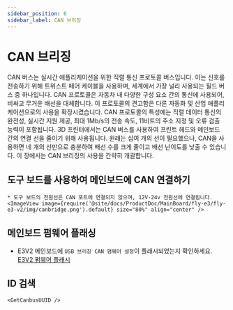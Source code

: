 ```yaml
---
sidebar_position: 6
sidebar_label: CAN 브리징
---
```






# CAN 브리징

CAN 버스는 실시간 애플리케이션을 위한 직렬 통신 프로토콜 버스입니다. 이는 신호를 전송하기 위해 트위스트 페어 케이블을 사용하며, 세계에서 가장 널리 사용되는 필드 버스 중 하나입니다. CAN 프로토콜은 자동차 내 다양한 구성 요소 간의 통신에 사용되어, 비싸고 무거운 배선을 대체합니다. 이 프로토콜의 견고함은 다른 자동화 및 산업 애플리케이션으로의 사용을 확장시켰습니다. CAN 프로토콜의 특성에는 직렬 데이터 통신의 완전성, 실시간 지원 제공, 최대 1Mb/s의 전송 속도, 11비트의 주소 지정 및 오류 검출 능력이 포함됩니다.
3D 프린터에서는 CAN 버스를 사용하여 프린트 헤드와 메인보드 간의 연결 선을 줄이기 위해 사용됩니다. 원래는 십여 개의 선이 필요했으나, CAN을 사용하면 네 개의 선만으로 충분하여 배선 수를 크게 줄이고 배선 난이도를 낮출 수 있습니다.
이 장에서는 CAN 브리징의 사용을 간략히 개괄합니다.

## 도구 보드를 사용하여 메인보드에 CAN 연결하기

    * 도구 보드의 전원선은 CAN 포트에 연결되지 않으며, 12V-24v 전원선에 연결됩니다.
    <ImageView image={require('@site/docs/ProductDoc/MainBoard/fly-e3/fly-e3-v2/img/canbridge.png').default} size="80%" align="center" />


## 메인보드 펌웨어 플래싱

* E3V2 메인보드에 `USB 브리징 CAN 펌웨어 설정`이 플래시되었는지 확인하세요.
[E3V2 펌웨어 플래시](/docs/ProductDoc/MainBoard/fly-e3/fly-e3-v2/flash/can.mdx "클릭하여 이동") 

## ID 검색

    <GetCanbusUUID />